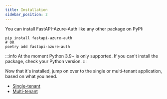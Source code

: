 ```yaml
---
title: Installation
sidebar_position: 2
---
```


You can install FastAPI-Azure-Auth like any other package on PyPI:

```shell
pip install fastapi-azure-auth
# OR
poetry add fastapi-azure-auth
```

:::info
At the moment Python 3.9+ is only supported. If you can't install the package, check your Python version.
:::

Now that it's installed, jump on over to the single or multi-tenant application, based on what you need.

* [Single-tenant](single-tenant/azure_setup.mdx)
* [Multi-tenant](multi-tenant/azure_setup.mdx)
